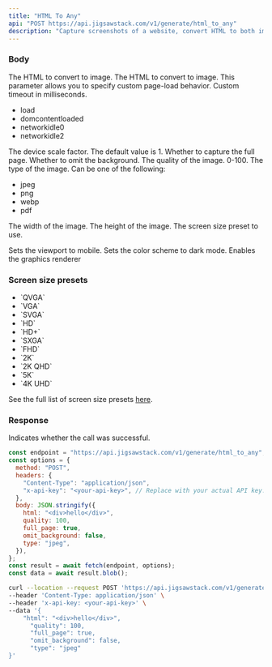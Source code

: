 ```yaml
---
title: "HTML To Any"
api: "POST https://api.jigsawstack.com/v1/generate/html_to_any"
description: "Capture screenshots of a website, convert HTML to both image and PDF formats."
---
```


### Body

<ParamField body="html" type="string">
  The HTML to convert to image.
</ParamField>

<ParamField body="url" type="string">
  The HTML to convert to image.
</ParamField>

<ParamField body="goto_options" type="object">
  This parameter allows you to specify custom page-load behavior.
  <Expandable title="property">
    <ResponseField name="timeout" type="number">
      Custom timeout in milliseconds.
    </ResponseField>
    <ResponseField name="wait_until" type="string">
      <ul>
        <li>load</li>
        <li>domcontentloaded</li>
        <li>networkidle0</li>
        <li>networkidle2</li>
      </ul>
    </ResponseField>
  </Expandable>
</ParamField>
<ParamField body="scale" type="number" initialValue="1">
  The device scale factor. The default value is 1.
</ParamField>
<ParamField body="full_page" type="boolean">
  Whether to capture the full page.
</ParamField>

<ParamField body="omit_background" type="boolean">
  Whether to omit the background.
</ParamField>

<ParamField body="quality" type="number" default="75">
  The quality of the image. 0-100.
</ParamField>

<ParamField body="type" type="string" default="png">
  The type of the image. Can be one of the following:
  <ul>
    <li>jpeg</li>
    <li>png</li>
    <li>webp</li>
    <li>pdf</li>
  </ul>
</ParamField>

<ParamField body="width" type="number" default="1920">
  The width of the image.
</ParamField>

<ParamField body="height" type="number" default="1080">
  The height of the image.
</ParamField>

<ParamField body="size_preset" type="string">
  The screen size preset to use.
</ParamField>

<ParamField body="pdf_display_header_footer" type="boolean"></ParamField>

<ParamField body="pdf_print_background" type="boolean"></ParamField>
<ParamField body="pdf_page_range" type="string"></ParamField>

<ParamField body="is_mobile" type="boolean">
  Sets the viewport to mobile.
</ParamField>
<ParamField body="dark_mode" type="boolean">
  Sets the color scheme to dark mode.
</ParamField>
<ParamField body="use_graphic_renderer" type="boolean">
  Enables the graphics renderer
</ParamField>
<Snippet file="header.mdx" />

### Screen size presets

<ul>
  <li>`QVGA`</li>
  <li>`VGA`</li>
  <li>`SVGA`</li>
  <li>`HD`</li>
  <li>`HD+`</li>
  <li>`SXGA`</li>
  <li>`FHD`</li>
  <li>`2K`</li>
  <li>`2K QHD`</li>
  <li>`5K`</li>
  <li>`4K UHD`</li>
</ul>

See the full list of screen size presets [here](https://gist.github.com/iamNarcisse/c48d72301de1c12f722cf2eb175fc4bc).

### Response

<ResponseField name="success" type="boolean">
  Indicates whether the call was successful.
</ResponseField>

<RequestExample>

```javascript Node.js
const endpoint = "https://api.jigsawstack.com/v1/generate/html_to_any";
const options = {
  method: "POST",
  headers: {
    "Content-Type": "application/json",
    "x-api-key": "<your-api-key>", // Replace with your actual API key.
  },
  body: JSON.stringify({
    html: "<div>hello</div>",
    quality: 100,
    full_page: true,
    omit_background: false,
    type: "jpeg",
  }),
};
const result = await fetch(endpoint, options);
const data = await result.blob();
```

```bash cURL
curl --location --request POST 'https://api.jigsawstack.com/v1/generate/html_to_any' \
--header 'Content-Type: application/json' \
--header 'x-api-key: <your-api-key>' \
--data '{
    "html": "<div>hello</div>",
      "quality": 100,
      "full_page": true,
      "omit_background": false,
      "type": "jpeg"
}'
```

</RequestExample>

<ResponseExample>

</ResponseExample>
